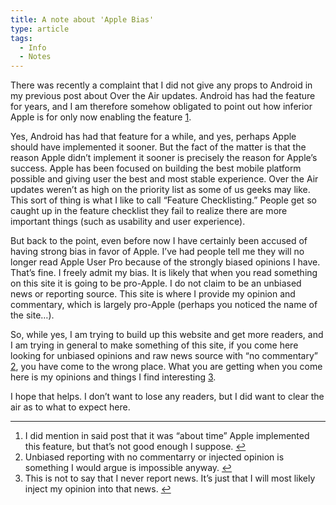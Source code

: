```yaml
---
title: A note about 'Apple Bias'
type: article
tags:
  - Info
  - Notes
---
```


There was recently a complaint that I did not give any props to Android in my previous post about Over the Air updates. Android has had the feature for years, and I am therefore somehow obligated to point out how inferior Apple is for only now enabling the feature [1](#applebias-fn1).

Yes, Android has had that feature for a while, and yes, perhaps Apple should have implemented it sooner. But the fact of the matter is that the reason Apple didn’t implement it sooner is precisely the reason for Apple’s success. Apple has been focused on building the best mobile platform possible and giving user the best and most stable experience. Over the Air updates weren’t as high on the priority list as some of us geeks may like. This sort of thing is what I like to call “Feature Checklisting.” People get so caught up in the feature checklist they fail to realize there are more important things (such as usability and user experience).

But back to the point, even before now I have certainly been accused of having strong bias in favor of Apple. I’ve had people tell me they will no longer read Apple User Pro because of the strongly biased opinions I have. That’s fine. I freely admit my bias. It is likely that when you read something on this site it is going to be pro-Apple. I do not claim to be an unbiased news or reporting source. This site is where I provide my opinion and commentary, which is largely pro-Apple (perhaps you noticed the name of the site…).

So, while yes, I am trying to build up this website and get more readers, and I am trying in general to make something of this site, if you come here looking for unbiased opinions and raw news source with “no commentary” [2](#applebias-fn2), you have come to the wrong place. What you are getting when you come here is my opinions and things I find interesting [3](#applebias-fn3).

I hope that helps. I don’t want to lose any readers, but I did want to clear the air as to what to expect here.

* * *

1.  I did mention in said post that it was “about time” Apple implemented this feature, but that’s not good enough I suppose. [↩](#applebias-fn1-ref)
2.  Unbiased reporting with no commentarry or injected opinion is something I would argue is impossible anyway. [↩](#applebias-fn2-ref)
3.  This is not to say that I never report news. It’s just that I will most likely inject my opinion into that news. [↩](#applebias-fn3-ref)
